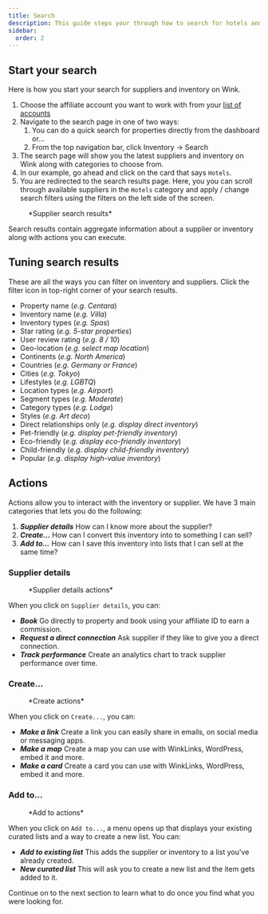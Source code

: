 ```yaml
---
title: Search
description: This guide steps your through how to search for hotels and inventory.
sidebar:
  order: 2
---
```



## Start your search

Here is how you start your search for suppliers and inventory on Wink.

1. Choose the affiliate account you want to work with from your [list of accounts](https://studio.wink.travel/company/list)
2. Navigate to the search page in one of two ways:
    1. You can do a quick search for properties directly from the dashboard or...
    2. From the top navigation bar, click Inventory → Search
3. The search page will show you the latest suppliers and inventory on Wink along with categories to choose from.
4. In our example, go ahead and click on the card that says `Hotels`.
5. You are redirected to the search results page. Here, you you can scroll through available suppliers in the `Hotels` category and apply / change search filters using the filters on the left side of the screen.

<figure>
<CloudinaryImage 
      width="700"
      height="570"
      resize="scale"
      quality="best"
      alt="Search results"
      src="academy/search-results" 
      errorImage="noimage_opaque_nyrtl0.png"
    />
    <figcaption>*Supplier search results*</figcaption>
</figure>

Search results contain aggregate information about a supplier or inventory along with actions you can execute.

## Tuning search results

These are all the ways you can filter on inventory and suppliers. Click the filter icon in top-right corner of your search results.

- Property name (*e.g. Centara*)
- Inventory name (*e.g. Villa*)
- Inventory types (*e.g. Spas*)
- Star rating (*e.g. 5-star properties*)
- User review rating (*e.g. 8 / 10*)
- Geo-location (*e.g. select map location*)
- Continents (*e.g. North America*)
- Countries (*e.g. Germany or France*)
- Cities (*e.g. Tokyo*)
- Lifestyles (*e.g. LGBTQ*)
- Location types (*e.g. Airport*)
- Segment types (*e.g. Moderate*)
- Category types (*e.g. Lodge*)
- Styles (*e.g. Art deco*)
- Direct relationships only (*e.g. display direct inventory*)
- Pet-friendly (*e.g. display pet-friendly inventory*)
- Eco-friendly (*e.g. display eco-friendly inventory*)
- Child-friendly (*e.g. display child-friendly inventory*)
- Popular (*e.g. display high-value inventory*)

## Actions

Actions allow you to interact with the inventory or supplier. We have 3 main categories that lets you do the following:

1. ***Supplier details*** How can I know more about the supplier?
2. ***Create...*** How can I convert this inventory into to something I can sell?
3. ***Add to...*** How can I save this inventory into lists that I can sell at the same time?

### Supplier details

<figure>
<CloudinaryImage 
      width="350"
      height="190"
      resize="scale"
      quality="best"
      alt="Supplier details"
      src="academy/supplier-details" 
      errorImage="noimage_opaque_nyrtl0.png"
    />
    <figcaption>*Supplier details actions*</figcaption>
</figure>

When you click on `Supplier details`, you can:

- ***Book*** Go directly to property and book using your affiliate ID to earn a commission.
- ***Request a direct connection*** Ask supplier if they like to give you a direct connection.
- ***Track performance*** Create an analytics chart to track supplier performance over time.

### Create...

<figure>
<CloudinaryImage 
      width="350"
      height="238"
      resize="scale"
      quality="best"
      alt="Actions"
      src="academy/inventory-actions" 
      errorImage="noimage_opaque_nyrtl0.png"
    />
    <figcaption>*Create actions*</figcaption>
</figure>

When you click on `Create...`, you can:

- ***Make a link*** Create a link you can easily share in emails, on social media or messaging apps.
- ***Make a map*** Create a map you can use with WinkLinks, WordPress, embed it and more.
- ***Make a card*** Create a card you can use with WinkLinks, WordPress, embed it and more.

### Add to...

<figure>
<CloudinaryImage 
      width="350"
      height="203"
      resize="scale"
      quality="best"
      alt="Actions"
      src="academy/add-to" 
      errorImage="noimage_opaque_nyrtl0.png"
    />
    <figcaption>*Add to actions*</figcaption>
</figure>

When you click on `Add to...`, a menu opens up that displays your existing curated lists and a way to create a new list. You can:

- ***Add to existing list*** This adds the supplier or inventory to a list you've already created.
- ***New curated list*** This will ask you to create a new list and the item gets added to it.  

Continue on to the next section to learn what to do once you find what you were looking for.
